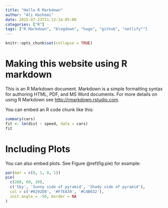 ```yaml
---
title: "Hello R Markdown"
author: "Ali Hashemi"
date: 2015-07-23T21:13:14-05:00
categories: ["R"]
tags: ["R Markdown", "blogdown", "hugo", "github", "netlify""]
---
```


```r
knitr::opts_chunk$set(collapse = TRUE)
```

# Making this website using R markdown

This is an R Markdown document. Markdown is a simple formatting syntax for authoring HTML, PDF, and MS Word documents. For more details on using R Markdown see <http://rmarkdown.rstudio.com>.

You can embed an R code chunk like this:

```r
summary(cars)
fit <- lm(dist ~ speed, data = cars)
fit
```

# Including Plots

You can also embed plots. See Figure \@ref(fig:pie) for example:

```r
par(mar = c(0, 1, 0, 1))
pie(
  c(280, 60, 20),
  c('Sky', 'Sunny side of pyramid', 'Shady side of pyramid'),
  col = c('#0292D8', '#F7EA39', '#C4B632'),
  init.angle = -50, border = NA
)
```
